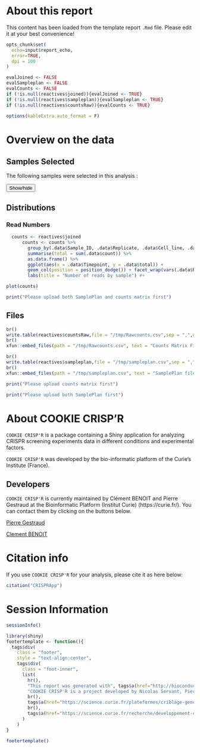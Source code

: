 # About this report

This content has been loaded from the template report `.Rmd` file. Please edit it at your best convenience!


```r
opts_chunk$set(
  echo=input$report_echo,
  error=TRUE,
  dpi = 100
)
```

```r
evalJoined <- FALSE
evalSampleplan <- FALSE
evalCounts <- FALSE
if (!is.null(reactives$joined)){evalJoined <- TRUE}
if (!is.null(reactives$sampleplan)){evalSampleplan <- TRUE}
if (!is.null(reactives$countsRaw)){evalCounts <- TRUE}

options(kableExtra.auto_format = F)
```


# Overview on the data

## Samples Selected

The following samples were selected in this analysis : 

<button title="Click to show answer" type="button" onclick="if(document.getElementById('BE_Genus_C.txt') .style.display=='none') {document.getElementById('BE_Genus_C.txt') .style.display=''}else{document.getElementById('BE_Genus_C.txt') .style.display='none'}">Show/hide</button>
<div id="BE_Genus_C.txt" style="display:none">
```r
kableExtra::kable(reactives$sampleplan,caption = "samplePlan Table") %>%
kable_styling() %>%
kableExtra::column_spec(1:ncol(reactives$sampleplan),width = "80em", bold = FALSE, italic = FALSE)# %>%
  #scroll_box(width = "100%", height = "20%")

```

```r

print("Please upload SamplePlan file first")

```
</div>
  

## Distributions

### Read Numbers

```r

  counts <- reactives$joined
      counts <- counts %>%
        group_by(.data$Sample_ID, .data$Replicate, .data$Cell_line, .data$Timepoint) %>%
        summarise(total = sum(.data$count)) %>% 
        as.data.frame() %>%
        ggplot(aes(x = .data$Timepoint, y = .data$total)) +
        geom_col(position = position_dodge()) + facet_wrap(vars(.data$Replicate, .data$Cell_line), nrow = 1) +
        labs(title = "Number of reads by sample") #+

plot(counts)    
```


```r

print("Please upload both SamplePlan and counts matrix first")

```

## Files 

```r
br()
write.table(reactives$countsRaw,file = "/tmp/Rawcounts.csv",sep = ",",quote = FALSE)
br()
xfun::embed_files(path = "/tmp/Rawcounts.csv", text = "Counts Matrix File")
```


```r
br()
write.table(reactives$sampleplan,file = "/tmp/sampleplan.csv",sep = ",",quote = FALSE)
br()
xfun::embed_files(path = "/tmp/sampleplan.csv", text = "SamplePlan file")
```


```r
print("Please upload counts matrix first")
```


```r
print("Please upload both SamplePlan first")
```


# About COOKIE CRISP'R

`COOKIE CRISP'R` is a package containing a Shiny application for
analyzing CRISPR screening experiments data in different conditions and experimental factors.

`COOKIE CRISP'R` was developed by the bio-informatic platform of the Curie's Institute (France). 

## Developers

`COOKIE CRISP'R` is currently maintained by Clément BENOIT and Pierre Gestraud at the Bioinformatic Platform (Institut Curie) (https://curie.fr/).
You can contact them by clicking on the buttons below.

<a href="mailto:mailto:pierre.gestraud@curie.fr?subject=[COOKIE CRISP'R_feedback]" class="btn btn-primary">Pierre Gestraud</a>

<a href="mailto:mailto:clement.benoit@curie.fr?subject=[COOKIE CRISP'R_feedback]" class="btn btn-primary">Clement BENOIT</a>


# Citation info

If you use `COOKIE CRISP'R` for your analysis, please cite it as here below:

```r
citation("CRISPRApp")
```

# Session Information

```r
sessionInfo()
```

```r
library(shiny)
footertemplate <- function(){
  tags$div(
    class = "footer",
    style = "text-align:center",
    tags$div(
      class = "foot-inner",
      list(
        hr(),
        "This report was generated with", tags$a(href="http://bioconductor.org/packages/COOKIE CRISP'R/", "COOKIE CRISP'R"), br(),
        "COOKIE CRISP'R is a project developed by Nicolas Servant, Pierre Gestraud, Aurelien Bore and Clement Benoit from the bioinformatic and crispr'it platforms of the Institut Curie : ",
        br(),
        tags$a(href="https://science.curie.fr/plateformes/criblage-genetique-crispr-crisprit/","CRISPRIT platform"),
        br(),
        tags$a(href="https://science.curie.fr/recherche/developpement-cancer-genetique-epigenetique/dynamique-de-linformation-genetique/equipe-vallot/","Bioinformatic Platform"),br())
      )
    )
}
```

```r
footertemplate()
```

